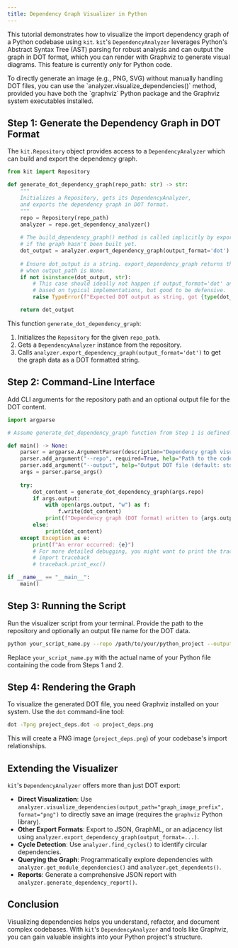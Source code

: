 ```yaml
---
title: Dependency Graph Visualizer in Python
---
```



This tutorial demonstrates how to visualize the import dependency graph of a Python codebase using `kit`. `kit`'s `DependencyAnalyzer` leverages Python's Abstract Syntax Tree (AST) parsing for robust analysis and can output the graph in DOT format, which you can render with Graphviz to generate visual diagrams.
This feature is currently *only* for Python code.

<Aside type="note">
  To directly generate an image (e.g., PNG, SVG) without manually handling DOT files, you can use the `analyzer.visualize_dependencies()` method, provided you have both the `graphviz` Python package and the Graphviz system executables installed.
</Aside>

## Step 1: Generate the Dependency Graph in DOT Format

The `kit.Repository` object provides access to a `DependencyAnalyzer` which can build and export the dependency graph.

```python
from kit import Repository

def generate_dot_dependency_graph(repo_path: str) -> str:
    """
    Initializes a Repository, gets its DependencyAnalyzer,
    and exports the dependency graph in DOT format.
    """
    repo = Repository(repo_path)
    analyzer = repo.get_dependency_analyzer()
    
    # The build_dependency_graph() method is called implicitly by export_dependency_graph
    # if the graph hasn't been built yet.
    dot_output = analyzer.export_dependency_graph(output_format='dot')
    
    # Ensure dot_output is a string. export_dependency_graph returns the content 
    # when output_path is None.
    if not isinstance(dot_output, str):
        # This case should ideally not happen if output_format='dot' and output_path=None
        # based on typical implementations, but good to be defensive.
        raise TypeError(f"Expected DOT output as string, got {type(dot_output)}")

    return dot_output
```

This function `generate_dot_dependency_graph`:
1. Initializes the `Repository` for the given `repo_path`.
2. Gets a `DependencyAnalyzer` instance from the repository.
3. Calls `analyzer.export_dependency_graph(output_format='dot')` to get the graph data as a DOT formatted string.

## Step 2: Command-Line Interface

Add CLI arguments for the repository path and an optional output file for the DOT content.

```python
import argparse

# Assume generate_dot_dependency_graph function from Step 1 is defined above

def main() -> None:
    parser = argparse.ArgumentParser(description="Dependency graph visualizer using kit.")
    parser.add_argument("--repo", required=True, help="Path to the code repository")
    parser.add_argument("--output", help="Output DOT file (default: stdout)")
    args = parser.parse_args()
    
    try:
        dot_content = generate_dot_dependency_graph(args.repo)
        if args.output:
            with open(args.output, "w") as f:
                f.write(dot_content)
            print(f"Dependency graph (DOT format) written to {args.output}")
        else:
            print(dot_content)
    except Exception as e:
        print(f"An error occurred: {e}")
        # For more detailed debugging, you might want to print the traceback
        # import traceback
        # traceback.print_exc()

if __name__ == "__main__":
    main()
```

## Step 3: Running the Script

Run the visualizer script from your terminal. Provide the path to the repository and optionally an output file name for the DOT data.

```sh
python your_script_name.py --repo /path/to/your/python_project --output project_deps.dot
```

Replace `your_script_name.py` with the actual name of your Python file containing the code from Steps 1 and 2.

## Step 4: Rendering the Graph

To visualize the generated DOT file, you need Graphviz installed on your system. Use the `dot` command-line tool:

```sh
dot -Tpng project_deps.dot -o project_deps.png
```

This will create a PNG image (`project_deps.png`) of your codebase's import relationships.

## Extending the Visualizer

`kit`'s `DependencyAnalyzer` offers more than just DOT export:

- **Direct Visualization**: Use `analyzer.visualize_dependencies(output_path="graph_image_prefix", format="png")` to directly save an image (requires the `graphviz` Python library).
- **Other Export Formats**: Export to JSON, GraphML, or an adjacency list using `analyzer.export_dependency_graph(output_format=...)`.
- **Cycle Detection**: Use `analyzer.find_cycles()` to identify circular dependencies.
- **Querying the Graph**: Programmatically explore dependencies with `analyzer.get_module_dependencies()` and `analyzer.get_dependents()`.
- **Reports**: Generate a comprehensive JSON report with `analyzer.generate_dependency_report()`.

## Conclusion

Visualizing dependencies helps you understand, refactor, and document complex codebases. With `kit`'s `DependencyAnalyzer` and tools like Graphviz, you can gain valuable insights into your Python project's structure.
